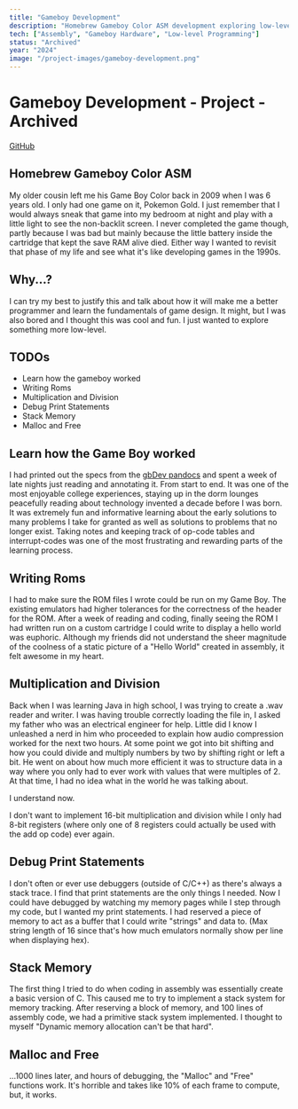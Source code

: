 ```yaml
---
title: "Gameboy Development"
description: "Homebrew Gameboy Color ASM development exploring low-level programming"
tech: ["Assembly", "Gameboy Hardware", "Low-level Programming"]
status: "Archived"
year: "2024"
image: "/project-images/gameboy-development.png"
---
```


# Gameboy Development - Project - Archived

[GitHub](https://github.com/sun3matthew/GameBoyDevelopment)

## Homebrew Gameboy Color ASM

My older cousin left me his Game Boy Color back in 2009 when I was 6 years old. I only had one game on it, Pokemon Gold. I just remember that I would always sneak that game into my bedroom at night and play with a little light to see the non-backlit screen. I never completed the game though, partly because I was bad but mainly because the little battery inside the cartridge that kept the save RAM alive died. Either way I wanted to revisit that phase of my life and see what it's like developing games in the 1990s.

## Why...?

I can try my best to justify this and talk about how it will make me a better programmer and learn the fundamentals of game design. It might, but I was also bored and I thought this was cool and fun. I just wanted to explore something more low-level.

## TODOs

- Learn how the gameboy worked
- Writing Roms
- Multiplication and Division
- Debug Print Statements
- Stack Memory
- Malloc and Free

## Learn how the Game Boy worked

I had printed out the specs from the [gbDev pandocs](https://gbdev.io/pandocs/About.html) and spent a week of late nights just reading and annotating it. From start to end. It was one of the most enjoyable college experiences, staying up in the dorm lounges peacefully reading about technology invented a decade before I was born. It was extremely fun and informative learning about the early solutions to many problems I take for granted as well as solutions to problems that no longer exist. Taking notes and keeping track of op-code tables and interrupt-codes was one of the most frustrating and rewarding parts of the learning process.

## Writing Roms

I had to make sure the ROM files I wrote could be run on my Game Boy. The existing emulators had higher tolerances for the correctness of the header for the ROM. After a week of reading and coding, finally seeing the ROM I had written run on a custom cartridge I could write to display a hello world was euphoric.
Although my friends did not understand the sheer magnitude of the coolness of a static picture of a "Hello World" created in assembly, it felt awesome in my heart.

## Multiplication and Division

Back when I was learning Java in high school, I was trying to create a .wav reader and writer. I was having trouble correctly loading the file in, I asked my father who was an electrical engineer for help. Little did I know I unleashed a nerd in him who proceeded to explain how audio compression worked for the next two hours. At some point we got into bit shifting and how you could divide and multiply numbers by two by shifting right or left a bit. He went on about how much more efficient it was to structure data in a way where you only had to ever work with values that were multiples of 2. At that time, I had no idea what in the world he was talking about.

I understand now.

I don't want to implement 16-bit multiplication and division while I only had 8-bit registers (where only one of 8 registers could actually be used with the add op code) ever again.

## Debug Print Statements

I don't often or ever use debuggers (outside of C/C++) as there's always a stack trace. I find that print statements are the only things I needed. Now I could have debugged by watching my memory pages while I step through my code, but I wanted my print statements. I had reserved a piece of memory to act as a buffer that I could write "strings" and data to. (Max string length of 16 since that's how much emulators normally show per line when displaying hex).

## Stack Memory

The first thing I tried to do when coding in assembly was essentially create a basic version of C. This caused me to try to implement a stack system for memory tracking. After reserving a block of memory, and 100 lines of assembly code, we had a primitive stack system implemented. I thought to myself "Dynamic memory allocation can't be that hard".

## Malloc and Free

...1000 lines later, and hours of debugging, the "Malloc" and "Free" functions work. It's horrible and takes like 10% of each frame to compute, but, it works.
